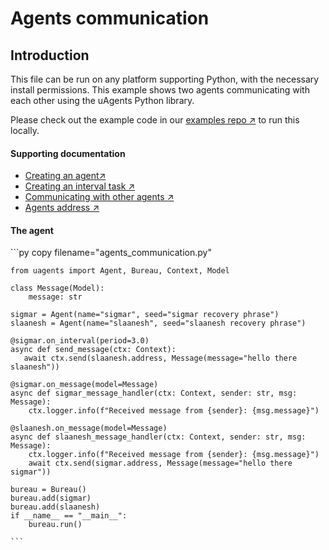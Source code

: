 
# Agents communication

## Introduction

This file can be run on any platform supporting Python, with the necessary install permissions. This example shows two agents communicating with each other using the uAgents Python library.

Please check out the example code in our [examples repo ↗️](https://github.com/fetchai/uAgent-Examples/tree/main/5-documentation/examples/easy/simple-agent-communication-with-bureau) to run this locally.

#### Supporting documentation

- [Creating an agent↗️](/guides/agents/create-a-uagent)
- [Creating an interval task ↗️](/guides/agents/interval-task)
- [Communicating with other agents ↗️](/guides/agents/communicating-with-other-agents)
- [Agents address ↗️](/guides/agents/getting-started/getting-uagent-address)

#### The agent

<GithubCodeSegment digest="">
    <CodeSegment
        path="https://github.com/fetchai/uAgent-Examples/blob/main/5-documentation/examples/easy/simple-agent-communication-with-bureau/agents_communication.py"
        lineStart={1}
        lineEnd={32}
        hosted={true}
    />
</GithubCodeSegment>
<CodeGroup dynamic hasCopy isLocalHostedFile digest=''>

<DocsCode local={true}>
	```py copy filename="agents_communication.py"

	from uagents import Agent, Bureau, Context, Model
	 
	class Message(Model):
	    message: str
	 
	sigmar = Agent(name="sigmar", seed="sigmar recovery phrase")
	slaanesh = Agent(name="slaanesh", seed="slaanesh recovery phrase")
	 
	@sigmar.on_interval(period=3.0)
	async def send_message(ctx: Context):
	   await ctx.send(slaanesh.address, Message(message="hello there slaanesh"))
	 
	@sigmar.on_message(model=Message)
	async def sigmar_message_handler(ctx: Context, sender: str, msg: Message):
	    ctx.logger.info(f"Received message from {sender}: {msg.message}")
	 
	@slaanesh.on_message(model=Message)
	async def slaanesh_message_handler(ctx: Context, sender: str, msg: Message):
	    ctx.logger.info(f"Received message from {sender}: {msg.message}")
	    await ctx.send(sigmar.address, Message(message="hello there sigmar"))
	 
	bureau = Bureau()
	bureau.add(sigmar)
	bureau.add(slaanesh)
	if __name__ == "__main__":
	    bureau.run()

    ```
</DocsCode>

</CodeGroup>




